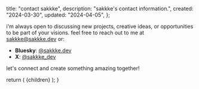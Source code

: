 
  title: "contact sakkke",
  description: "sakkke's contact information.",
  created: "2024-03-30",
  updated: "2024-04-05",
};

i'm always open to discussing new projects, creative ideas, or opportunities to be part of your visions.
feel free to reach out to me at [sakkke@sakkke.dev](mailto:sakkke@sakkke.dev) or:

- **Bluesky**: [@sakkke.dev](https://bsky.app/profile/sakkke.dev)
- **X**: [@sakkke_dev](https://twitter.com/sakkke_dev)

let's connect and create something amazing together!

  return (
    <MdxLayout
      created={metadata.created}
      title={metadata.title}
      updated={metadata.updated}
    >
      {children}
    </MdxLayout>
  );
}
